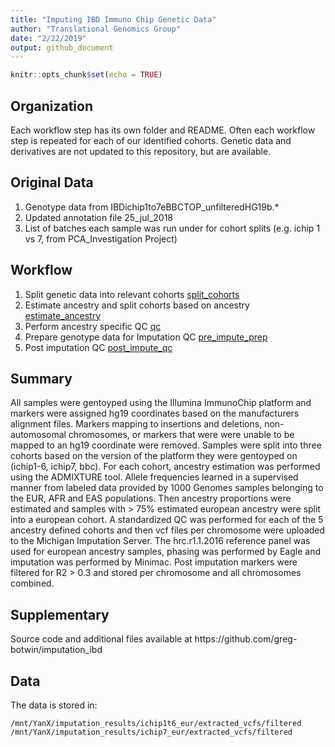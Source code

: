 ```yaml
---
title: "Imputing IBD Immuno Chip Genetic Data"
author: "Translational Genomics Group"
date: "2/22/2019"
output: github_document
---
```


```r
knitr::opts_chunk$set(echo = TRUE)
```

## Organization
Each workflow step has its own folder and README. Often each workflow step is repeated for each of our identified cohorts. Genetic data and derivatives are not updated to this repository, but are available. 

## Original Data
1. Genotype data from IBDichip1to7eBBCTOP_unfilteredHG19b.* 
2. Updated annotation file 25_jul_2018
3. List of batches each sample was run under for cohort splits (e.g. ichip 1 vs 7, from PCA_Investigation Project)

## Workflow

1. Split genetic data into relevant cohorts [split_cohorts](workflow/1.split_cohorts/)
2. Estimate ancestry and split cohorts based on ancestry [estimate_ancestry](workflow/2.estimate_ancestry/)
3. Perform ancestry specific QC [qc](wokflow/3.qc/)
4. Prepare genotype data for Imputation QC [pre_impute_prep](workflow/4.pre_impute_prep/)
5. Post imputation QC [post_impute_qc](workflow/5.post_impute_qc/)

## Summary
All samples were gentoyped using the Illumina ImmunoChip platform and markers were assigned hg19 coordinates based on the manufacturers alignment files. Markers mapping to insertions and deletions, non-automosomal chromosomes, or markers that were were unable to be mapped to an hg19 coordinate were removed. Samples were split into three cohorts based on the version of the platform they were gentoyped on (ichip1-6, ichip7, bbc). For each cohort, ancestry estimation was performed using the ADMIXTURE tool. Allele frequencies learned in a supervised manner from labeled data provided by 1000 Genomes samples belonging to the EUR, AFR and EAS populations. Then ancestry proportions were estimated and samples with > 75% estimated european ancestry were split into a european cohort. A standardized QC was performed for each of the 5 ancestry defined cohorts and then vcf files per chromosome were uploaded to the Michigan Imputation Server. The hrc.r1.1.2016 reference panel was used for european ancestry samples, phasing was performed by Eagle and imputation was performed by Minimac. Post imputation markers were filtered for R2 > 0.3 and stored per chromosome and all chromosomes combined. 

## Supplementary
Source code and additional files available at https://github.com/greg-botwin/imputation_ibd 

## Data 
The data is stored in:

`/mnt/YanX/imputation_results/ichip1t6_eur/extracted_vcfs/filtered`
`/mnt/YanX/imputation_results/ichip7_eur/extracted_vcfs/filtered`